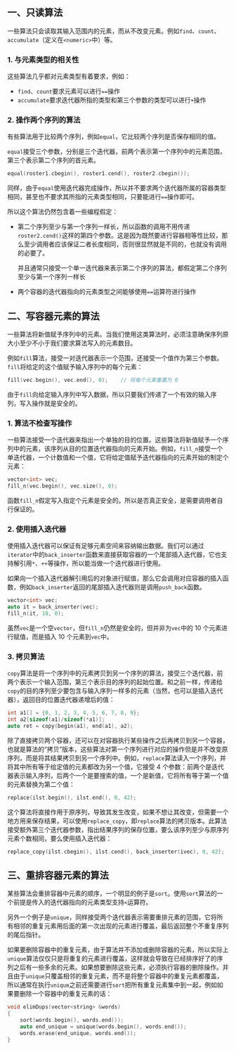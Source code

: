 ## 一、只读算法

一些算法只会读取其输入范围内的元素，而从不改变元素。例如`find`、`count`、`accumulate`（定义在`<numeric>`中）等。

### 1. 与元素类型的相关性

这些算法几乎都对元素类型有着要求，例如：

- `find`、`count`要求元素可以进行`==`操作
- `accumulate`要求迭代器所指的类型和第三个参数的类型可以进行`+`操作



### 2. 操作两个序列的算法

有些算法用于比较两个序列，例如`equal`，它比较两个序列是否保存相同的值。

`equal`接受三个参数，分别是三个迭代器，前两个表示第一个序列中的元素范围，第三个表示第二个序列的首元素。

```cpp
equal(roster1.cbegin(), roster1.cend(), roster2.cbegin());
```

同样，由于`equal`使用迭代器完成操作，所以并不要求两个迭代器所属的容器类型相同，甚至也不要求其所指的元素类型相同，只要能进行`==`操作即可。

所以这个算法仍然包含着一些编程假定：

- 第二个序列至少与第一个序列一样长，所以函数的调用不用传递`roster2.cend()`这样的第四个参数。这是因为既然要进行容器相等性比较，那么至少调用者应该保证二者长度相同，否则很显然就是不同的，也就没有调用的必要了。

  并且通常只接受一个单一迭代器来表示第二个序列的算法，都假定第二个序列至少与第一个序列一样长

- 两个容器的迭代器指向的元素类型之间能够使用`==`运算符进行操作



## 二、写容器元素的算法

一些算法将新值赋予序列中的元素。当我们使用这类算法时，必须注意确保序列原大小至少不小于我们要求算法写入的元素数目。

例如`fill`算法，接受一对迭代器表示一个范围，还接受一个值作为第三个参数。`fill`将给定的这个值赋予输入序列中的每个元素：

```cpp
fill(vec.begin(), vec.end(), 0);	// 将每个元素重置为 0
```

由于`fill`向给定输入序列中写入数据，所以只要我们传递了一个有效的输入序列，写入操作就是安全的。

### 1. 算法不检查写操作

一些算法接受一个迭代器来指出一个单独的目的位置。这些算法将新值赋予一个序列中的元素，该序列从目的位置迭代器指向的元素开始。例如，`fill_n`接受一个单迭代器，一个计数值和一个值，它将给定值赋予迭代器指向的元素开始的制定个元素：

```cpp
vector<int> vec;
fill_n(vec.begin(), vec.size(), 0);
```

函数`fill_n`假定写入指定个元素是安全的。所以是否真正安全，是需要调用者自行保证的。

### 2. 使用插入迭代器

使用插入迭代器可以保证有足够元素空间来容纳输出数据。我们可以通过`iterator`中的`back_inserter`函数来直接获取容器的一个尾部插入迭代器，它也支持解引用`*`、`++`等操作，所以能当做一个迭代器进行使用。

如果向一个插入迭代器解引用后的对象进行赋值，那么它会调用对应容器的插入函数，例如`back_inserter`返回的尾部插入迭代器则是调用`push_back`函数。

```cpp
vector<int> vec;
auto it = back_inserter(vec);
fill_n(it, 10, 0);
```

虽然`vec`是一个空`vector`，但`fill_n`仍然是安全的，但并非为`vec`中的 10 个元素进行赋值，而是插入 10 个元素到`vec`中。

### 3. 拷贝算法

`copy`算法是将一个序列中的元素拷贝到另一个序列的算法，接受三个迭代器，前两个表示一个输入范围，第三个表示目的序列的起始位置。和之前一样，传递给`copy`的目的序列至少要包含与输入序列一样多的元素（当然，也可以是插入迭代器），返回目的位置迭代器递增后的值：

```cpp
int a1[] = {0, 1, 2, 3, 4, 5, 6, 7, 8, 9};
int a2[sizeof(a1)/sizeof(*a1)];
auto ret = copy(begin(a1), end(a1), a2);
```

除了直接拷贝两个容器，还可以在对容器执行某些操作之后再拷贝到另一个容器，也就是算法的“拷贝”版本，这些算法对第一个序列进行对应的操作但是并不改变原序列，而是将其结果拷贝到另一个序列中。例如，`replace`算法读入一个序列，并将其中所有等于给定值的元素都改为另一个值，它接受 4 个参数：前两个是迭代器表示输入序列，后两个一个是要搜索的值，一个是新值，它将所有等于第一个值的元素替换为第二个值：

```cpp
replace(ilst.begin(), ilst.end(), 0, 42);
```

这个算法将直接作用于原序列，导致其发生改变，如果不想让其改变，但需要一个地方用来保存结果，可以使用`replace_copy`，即`replace`算法的拷贝版本。此算法接受额外第三个迭代器参数，指出结果序列的保存位置，要么该序列至少与原序列元素个数相同，要么使用插入迭代器：

```cpp
replace_copy(ilst.cbegin(), ilst.cend(), back_inserter(ivec), 0, 42);
```



## 三、重排容器元素的算法

某些算法会重排容器中元素的顺序，一个明显的例子是`sort`。使用`sort`算法的一个前提是传入的迭代器指向的元素类型支持`<`运算符。

另外一个例子是`unique`，同样接受两个迭代器表示需要重排元素的范围，它将所有相邻的重复元素用后面的第一次出现的元素进行覆盖，最后返回整个不重复序列的尾后指针。

如果要删除容器中的重复元素，由于算法并不添加或删除容器的元素，所以实际上`unique`算法仅仅只是将重复的元素进行覆盖，这样就会导致在已经排序好了的序列之后有一些多余的元素。如果想要删除这些元素，必须执行容器的删除操作。并且由于`unique`只覆盖相邻的重复元素，而不是将整个容器中的重复元素都覆盖，所以通常在执行`unique`之前还需要进行`sort`把所有重复元素集中到一起，例如如果要删除一个容器中的重复元素的话：

```cpp
void elimDups(vector<string> &words)
{
    sort(words.begin(), words.end());
    auto end_unique = unique(words.begin(), words.end());
    words.erase(end_unique, words.end());
}
```

